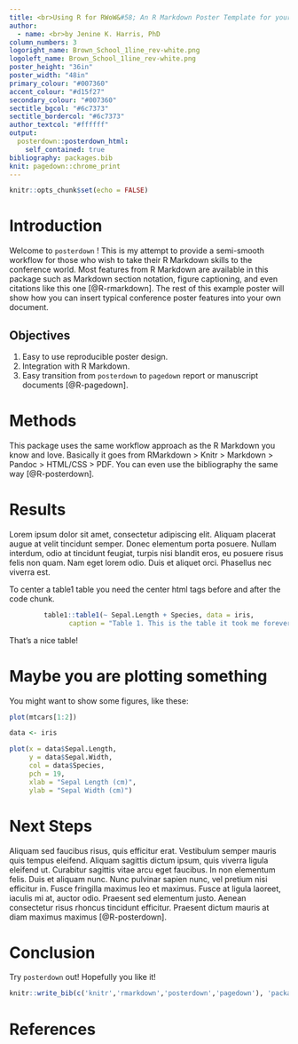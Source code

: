 ```yaml
---
title: <br>Using R for RWoW&#58; An R Markdown Poster Template for your Fabulous Project
author:
  - name: <br>by Jenine K. Harris, PhD
column_numbers: 3
logoright_name: Brown_School_1line_rev-white.png
logoleft_name: Brown_School_1line_rev-white.png
poster_height: "36in"
poster_width: "48in"
primary_colour: "#007360"
accent_colour: "#d15f27"
secondary_colour: "#007360"
sectitle_bgcol: "#6c7373"
sectitle_bordercol: "#6c7373"
author_textcol: "#ffffff"
output: 
  posterdown::posterdown_html:
    self_contained: true
bibliography: packages.bib
knit: pagedown::chrome_print
---
```


```{=html}
<style type="text/css">

table.Rtable1 {
   font-family: "Palatino";
   font-size: 45px;
}
</style>
```
```r
knitr::opts_chunk$set(echo = FALSE)
```

# Introduction

Welcome to `posterdown` ! This is my attempt to provide a semi-smooth workflow for those who wish to take their R Markdown skills to the conference world. Most features from R Markdown are available in this package such as Markdown section notation, figure captioning, and even citations like this one [@R-rmarkdown]. The rest of this example poster will show how you can insert typical conference poster features into your own document.

## Objectives

1.  Easy to use reproducible poster design.
2.  Integration with R Markdown.
3.  Easy transition from `posterdown` to `pagedown` report or manuscript documents [@R-pagedown].

# Methods

This package uses the same workflow approach as the R Markdown you know and love. Basically it goes from RMarkdown \> Knitr \> Markdown \> Pandoc \> HTML/CSS \> PDF. You can even use the bibliography the same way [@R-posterdown].

# Results

Lorem ipsum dolor sit amet, consectetur adipiscing elit. Aliquam placerat augue at velit tincidunt semper. Donec elementum porta posuere. Nullam interdum, odio at tincidunt feugiat, turpis nisi blandit eros, eu posuere risus felis non quam. Nam eget lorem odio. Duis et aliquet orci. Phasellus nec viverra est.

To center a table1 table you need the center html tags before and after the code chunk.

<center>

```r
table1::table1(~ Sepal.Length + Species, data = iris,
               caption = "Table 1. This is the table it took me forever to make the text big enough for a poster.")
```

</center>

That's a nice table!

# Maybe you are plotting something

You might want to show some figures, like these:

```r
plot(mtcars[1:2])
```

```r
data <- iris

plot(x = data$Sepal.Length, 
     y = data$Sepal.Width, 
     col = data$Species,
     pch = 19, 
     xlab = "Sepal Length (cm)",
     ylab = "Sepal Width (cm)")

```

# Next Steps

Aliquam sed faucibus risus, quis efficitur erat. Vestibulum semper mauris quis tempus eleifend. Aliquam sagittis dictum ipsum, quis viverra ligula eleifend ut. Curabitur sagittis vitae arcu eget faucibus. In non elementum felis. Duis et aliquam nunc. Nunc pulvinar sapien nunc, vel pretium nisi efficitur in. Fusce fringilla maximus leo et maximus. Fusce at ligula laoreet, iaculis mi at, auctor odio. Praesent sed elementum justo. Aenean consectetur risus rhoncus tincidunt efficitur. Praesent dictum mauris at diam maximus maximus [@R-posterdown].

# Conclusion

Try `posterdown` out! Hopefully you like it!

```r
knitr::write_bib(c('knitr','rmarkdown','posterdown','pagedown'), 'packages.bib')
```

# References
